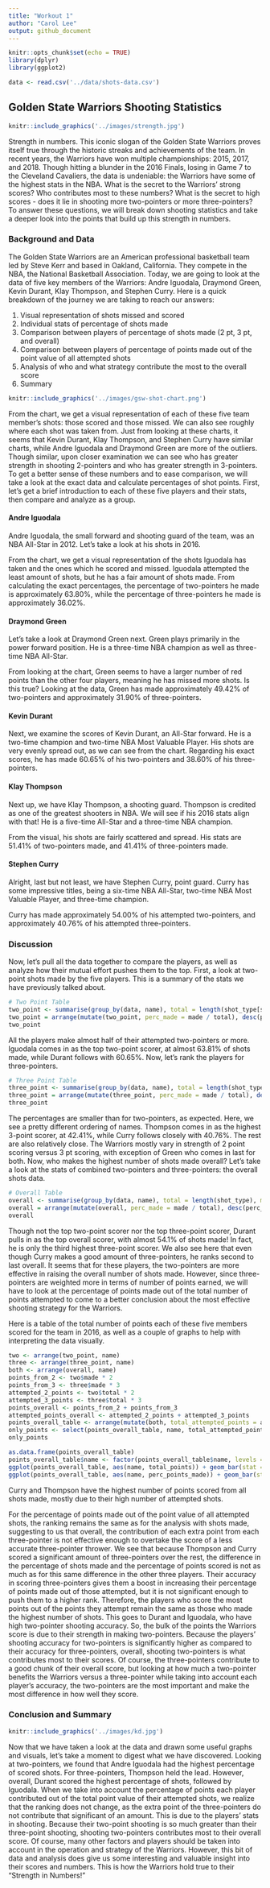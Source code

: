```yaml
---
title: "Workout 1"
author: "Carol Lee"
output: github_document
---
```


```r
knitr::opts_chunk$set(echo = TRUE)
library(dplyr)
library(ggplot2)
```

```r
data <- read.csv('../data/shots-data.csv')
```

## Golden State Warriors Shooting Statistics

```r
knitr::include_graphics('../images/strength.jpg')
```

Strength in numbers. This iconic slogan of the Golden State Warriors proves itself true through the historic streaks and achievements of the team. In recent years, the Warriors have won multiple championships: 2015, 2017, and 2018. Though hitting a blunder in the 2016 Finals, losing in Game 7 to the Cleveland Cavaliers, the data is undeniable: the Warriors have some of the highest stats in the NBA. What is the secret to the Warriors' strong scores? Who contributes most to these numbers? What is the secret to high scores - does it lie in shooting more two-pointers or more three-pointers? To answer these questions, we will break down shooting statistics and take a deeper look into the points that build up this strength in numbers.

### Background and Data

The Golden State Warriors are an American professional basketball team led by Steve Kerr and based in Oakland, California. They compete in the NBA, the National Basketball Association. Today, we are going to look at the data of five key members of the Warriors: Andre Iguodala, Draymond Green, Kevin Durant, Klay Thompson, and Stephen Curry. Here is a quick breakdown of the journey we are taking to reach our answers:

1. Visual representation of shots missed and scored
2. Individual stats of percentage of shots made
3. Comparison between players of percentage of shots made (2 pt, 3 pt, and overall)
4. Comparison between players of percentage of points made out of the point value of all attempted shots
5. Analysis of who and what strategy contribute the most to the overall score
6. Summary


```r
knitr::include_graphics('../images/gsw-shot-chart.png')
```

From the chart, we get a visual representation of each of these five team member's shots: those scored and those missed. We can also see roughly where each shot was taken from. Just from looking at these charts, it seems that Kevin Durant, Klay Thompson, and Stephen Curry have similar charts, while Andre Iguodala and Draymond Green are more of the outliers. Though similar, upon closer examination we can see who has greater strength in shooting 2-pointers and who has greater strength in 3-pointers. To get a better sense of these numbers and to ease comparison, we will take a look at the exact data and calculate percentages of shot points. First, let's get a brief introduction to each of these five players and their stats, then compare and analyze as a group.

#### Andre Iguodala
Andre Iguodala, the small forward and shooting guard of the team, was an NBA All-Star in 2012. Let's take a look at his shots in 2016.

From the chart, we get a visual representation of the shots Iguodala has taken and the ones which he scored and missed. Iguodala attempted the least amount of shots, but he has a fair amount of shots made. From calculating the exact percentages, the percentage of two-pointers he made is approximately 63.80%, while the percentage of three-pointers he made is approximately 36.02%.

#### Draymond Green
Let's take a look at Draymond Green next. Green plays primarily in the power forward position. He is a three-time NBA champion as well as three-time NBA All-Star. 

From looking at the chart, Green seems to have a larger number of red points than the other four players, meaning he has missed more shots. Is this true? Looking at the data, Green has made approximately 49.42% of two-pointers and approximately 31.90% of three-pointers.

#### Kevin Durant
Next, we examine the scores of Kevin Durant, an All-Star forward. He is a two-time champion and two-time NBA Most Valuable Player. His shots are very evenly spread out, as we can see from the chart. Regarding his exact scores, he has made 60.65% of his two-pointers and 38.60% of his three-pointers. 

#### Klay Thompson
Next up, we have Klay Thompson, a shooting guard. Thompson is credited as one of the greatest shooters in NBA. We will see if his 2016 stats align with that! He is a five-time All-Star and a three-time NBA champion.

From the visual, his shots are fairly scattered and spread. His stats are 51.41% of two-pointers made, and 41.41% of three-pointers made.

#### Stephen Curry
Alright, last but not least, we have Stephen Curry, point guard. Curry has some impressive titles, being a six-time NBA All-Star, two-time NBA Most Valuable Player, and three-time champion.

Curry has made approximately 54.00% of his attempted two-pointers, and approximately 40.76% of his attempted three-pointers.

### Discussion
Now, let's pull all the data together to compare the players, as well as analyze how their mutual effort pushes them to the top. First, a look at two-point shots made by the five players. This is a summary of the stats we have previously talked about.
```r
# Two Point Table
two_point <- summarise(group_by(data, name), total = length(shot_type[shot_type == '2PT Field Goal']), made = length(shot_type[shot_type == '2PT Field Goal' & shot_made_flag == 'shot_yes']))
two_point = arrange(mutate(two_point, perc_made = made / total), desc(perc_made))
two_point
```
All the players make almost half of their attempted two-pointers or more. Iguodala comes in as the top two-point scorer, at almost 63.81% of shots made, while Durant follows with 60.65%. Now, let's rank the players for three-pointers.
```r
# Three Point Table
three_point <- summarise(group_by(data, name), total = length(shot_type[shot_type == '3PT Field Goal']), made = length(shot_type[shot_type == '3PT Field Goal' & shot_made_flag == 'shot_yes']))
three_point = arrange(mutate(three_point, perc_made = made / total), desc(perc_made))
three_point
```

The percentages are smaller than for two-pointers, as expected. Here, we see a pretty different ordering of names. Thompson comes in as the highest 3-point scorer, at 42.41%, while Curry follows closely with 40.76%. The rest are also relatively close. The Warriors mostly vary in strength of 2 point scoring versus 3 pt scoring, with exception of Green who comes in last for both. Now, who makes the highest number of shots made overall? Let's take a look at the stats of combined two-pointers and three-pointers: the overall shots data.

```r
# Overall Table
overall <- summarise(group_by(data, name), total = length(shot_type), made = length(shot_type[shot_made_flag == 'shot_yes']))
overall = arrange(mutate(overall, perc_made = made / total), desc(perc_made))
overall
```

Though not the top two-point scorer nor the top three-point scorer, Durant pulls in as the top overall scorer, with almost 54.1% of shots made! In fact, he is only the third highest three-point scorer. We also see here that even though Curry makes a good amount of three-pointers, he ranks second to last overall. It seems that for these players, the two-pointers are more effective in raising the overall number of shots made. However, since three-pointers are weighted more in terms of number of points earned, we will have to look at the percentage of points made out of the total number of points attempted to come to a better conclusion about the most effective shooting strategy for the Warriors.

Here is a table of the total number of points each of these five members scored for the team in 2016, as well as a couple of graphs to help with interpreting the data visually.

```r
two <- arrange(two_point, name)
three <- arrange(three_point, name)
both <- arrange(overall, name)
points_from_2 <- two$made * 2
points_from_3 <- three$made * 3
attempted_2_points <- two$total * 2
attempted_3_points <- three$total * 3
points_overall <- points_from_2 + points_from_3
attempted_points_overall <- attempted_2_points + attempted_3_points
points_overall_table <- arrange(mutate(both, total_attempted_points = attempted_points_overall, total_points = points_overall, perc_points_made = total_points / total_attempted_points), desc(perc_points_made))
only_points <- select(points_overall_table, name, total_attempted_points, total_points, perc_points_made)
only_points
```
```r
as.data.frame(points_overall_table)
points_overall_table$name <- factor(points_overall_table$name, levels = points_overall_table$name[order(points_overall_table$perc_points_made)])
ggplot(points_overall_table, aes(name, total_points)) + geom_bar(stat = 'identity') + coord_flip() + xlab('Player') + ylab('Total Shots') + ggtitle('Total Point Value of Shots Made (2016)')
ggplot(points_overall_table, aes(name, perc_points_made)) + geom_bar(stat = 'identity') + coord_flip() + xlab('Player') + ylab('Percentage of Points Scored') + ggtitle('Percentage of Points Scored (2016)')
```

Curry and Thompson have the highest number of points scored from all shots made, mostly due to their high number of attempted shots.

For the percentage of points made out of the point value of all attempted shots, the ranking remains the same as for the analysis with shots made, suggesting to us that overall, the contribution of each extra point from each three-pointer is not effective enough to overtake the score of a less accurate three-pointer thrower. We see that because Thompson and Curry scored a significant amount of three-pointers over the rest, the difference in the percentage of shots made and the percentage of points scored is not as much as for this same difference in the other three players. Their accuracy in scoring three-pointers gives them a boost in increasing their percentage of points made out of those attempted, but it is not significant enough to push them to a higher rank. Therefore, the players who score the most points out of the points they attempt remain the same as those who made the highest number of shots. This goes to Durant and Iguodala, who have high two-pointer shooting accuracy. So, the bulk of the points the Warriors score is due to their strength in making two-pointers. Because the players' shooting accuracy for two-pointers is significantly higher as compared to their accuracy for three-pointers, overall, shooting two-pointers is what contributes most to their scores. Of course, the three-pointers contribute to a good chunk of their overall score, but looking at how much a two-pointer benefits the Warriors versus a three-pointer while taking into account each player's accuracy, the two-pointers are the most important and make the most difference in how well they score.


### Conclusion and Summary
```r
knitr::include_graphics('../images/kd.jpg')
```

Now that we have taken a look at the data and drawn some useful graphs and visuals, let's take a moment to digest what we have discovered. Looking at two-pointers, we found that Andre Iguodala had the highest percentage of scored shots. For three-pointers, Thompson held the lead. However, overall, Durant scored the highest percentage of shots, followed by Iguodala. When we take into account the percentage of points each player contributed out of the total point value of their attempted shots, we realize that the ranking does not change, as the extra point of the three-pointers do not contribute that significant of an amount. This is due to the players' stats in shooting. Because their two-point shooting is so much greater than their three-point shooting, shooting two-pointers contributes most to their overall score. Of course, many other factors and players should be taken into account in the operation and strategy of the Warriors. However, this bit of data and analysis does give us some interesting and valuable insight into their scores and numbers. This is how the Warriors hold true to their "Strength in Numbers!"


